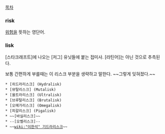 [[목차]]

=== risk ===
[[위험]]을 뜻하는 영단어.

=== lisk ===
[스타크래프트]에 나오는 [저그] 유닛들에 붙는 접미사. [라틴어]는 아닌 것으로 추측된다.

보통 간편하게 부를때는 이 리스크 부분을 생략하고 말한다. ~~그렇게 잊혀졌다.~~

 * [히드라리스크] (Hydralisk)
 * [뮤탈리스크] (Mutalisk)
 * [울트라리스크] (Ultralisk)
 * [브루탈리스크] (Brutalisk)
 * [오메가리스크] (Omegalisk)
 * [피갈리스크] (Pigalisk)
 * ~~[바실리스크]~~
 * --[오벨리스크]--
 * ~~[[wiki:"이한석" 기드라리스크]]~~
